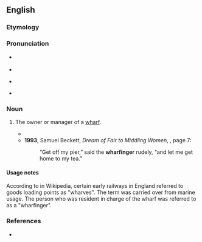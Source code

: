 ==English==

===Etymology===
{{suffix|en|wharfage|er}}

===Pronunciation===
* {{a|RP}} {{IPA|en|/ˈwɔː.fɪn.d͡ʒə/}}
* {{audio|en|LL-Q1860 (eng)-Vealhurl-wharfinger.wav|Audio (Southern England)}}
* {{a|GA}} {{IPA|en|/ˈwɔɹ.fɪn.d͡ʒɚ/}}
* {{a|wine/whine}} {{IPA|en|/ˈhwɔɹ.fɪn.d͡ʒɚ/}}

===Noun===
{{en-noun}}

# {{lb|en|chiefly|historical}} The owner or manager of a [[wharf]].
#* {{quote-journal|en|year=1940|month=December|author=Charles E. Lee|title=The Wenford Mineral Line|journal=Railway Magazine|page=645|text=A female '''wharfinger'''&mdash;a grade of staff peculiar to the Wenford Mineral Line&mdash;lives in an adjacent house.}}
#* '''1993''', Samuel Beckett, ''Dream of Fair to Middling Women'', {{ISBN|1559702176}}, page 7:
#*: “Get off my pier,” said the '''wharfinger''' rudely, “and let me get home to my tea.”

====Usage notes====
According to {{w|Wharf}} in Wikipedia, certain early railways in England referred to goods loading points as "wharves". The term was carried over from marine usage. The person who was resident in charge of the wharf was referred to as a "wharfinger".

===References===
* {{R:Lexico}}